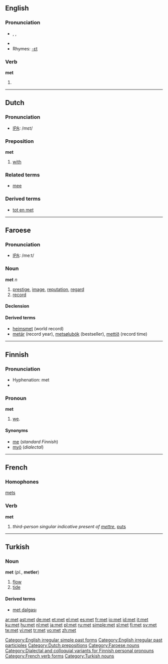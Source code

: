 {{see|Met}}
{{wikipedia}}
==English==

{{rank|able|five|need|394|met|boy|c.|strong}}

===Pronunciation===
*{{AHD|met}}, {{IPA|/mεt/}}, {{SAMPA|/mEt/}}
*{{audio|en-us-met.ogg|Audio (US)}}
*Rhymes: [[Rhymes:English:-ɛt|-ɛt]]

===Verb===
'''met'''

# {{past of|[[meet]]}}

<!--this belongs on the page for "meet" ====Translations====
*Dutch: [[ontmoette]], [[ontmoetten]]
*Esperanto: [[renkontis]]
*Indonesian: [[temu|bertemu]], [[temu|menemui]]
*Japanese: [[会った]] ([[あった]], atta)
*Swedish: [[mötte]]

===Verb===
'''met'''

# past participle of to [[meet]]

====Translations====
*Dutch: [[ontmoet]]
*Indonesian: [[temu|bertemu]], [[temu|menemui]], [[temu|ditemui]]
*Japanese: [[会った]] ([[あった]], atta)
*Swedish: [[mött]] -->

[[Category:English irregular simple past forms]]
[[Category:English irregular past participles]]

----

==Dutch==

===Pronunciation===
*[[w:IPA|IPA]]: /mεt/

===Preposition===
'''met'''

# [[with]]

===Related terms===
* [[mee#Dutch|mee]]

===Derived terms===
* [[tot en met]]

[[Category:Dutch prepositions]]

----

==Faroese==

===Pronunciation===
*[[w:IPA|IPA]]: /meːt/

===Noun===
'''met''' ''n''

# [[prestige]], [[image]], [[reputation]], [[regard]]
# [[record]]

====Declension====
{{fo-decl-noun-n3|met}}

====Derived terms====
*[[heimsmet]] (world record)
*[[metár]]  (record year), [[metsølubók]] (bestseller), [[mettíð]] (record time)

[[Category:Faroese nouns]]

----

==Finnish==

===Pronunciation===
*Hyphenation: met
*{{IPA|lang=fi|[met]}}

===Pronoun===
'''met'''

# {{context|personal|dialectal|lang=fi}} [[we]].

====Synonyms====
*[[me#Finnish|me]] (''standard Finnish'')
*[[myö]] (''dialectal'')

[[Category:Dialectal and colloquial variants for Finnish personal pronouns]]

----

==French==

===Homophones===
[[mets]]

===Verb===
'''met'''

# ''third-person singular indicative present of [[mettre]]'', [[put]]s

[[Category:French verb forms]]

----



==Turkish==

===Noun===
'''met''' (''pl.'', '''metler''')

# [[flow]]
# [[tide]]

====Derived terms====
*[[met dalgası]]

[[Category:Turkish nouns]]

[[ar:met]]
[[ast:met]]
[[de:met]]
[[et:met]]
[[el:met]]
[[es:met]]
[[fr:met]]
[[io:met]]
[[id:met]]
[[it:met]]
[[ku:met]]
[[hu:met]]
[[nl:met]]
[[ja:met]]
[[pl:met]]
[[ru:met]]
[[simple:met]]
[[sl:met]]
[[fi:met]]
[[sv:met]]
[[te:met]]
[[vi:met]]
[[tr:met]]
[[vo:met]]
[[zh:met]]